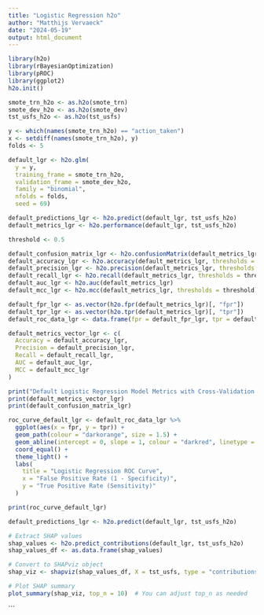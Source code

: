 ---
title: "Logistic Regression h2o"
author: "Matthijs Vervaeck"
date: "2024-05-19"
output: html_document
---

```{r setup, include=FALSE}
library(h2o)
library(rBayesianOptimization)
library(pROC)
library(ggplot2)
h2o.init()
```

```{r transforming data}
smote_trn_h2o <- as.h2o(smote_trn)
smote_dev_h2o <- as.h2o(smote_dev)
tst_usfs_h2o <- as.h2o(tst_usfs)
```

```{r setting vars}
y <- which(names(smote_trn_h2o) == "action_taken")
x <- setdiff(names(smote_trn_h2o), y)
folds <- 5
```

```{r lgr model}
default_lgr <- h2o.glm(
  y = y,
  training_frame = smote_trn_h2o,
  validation_frame = smote_dev_h2o,
  family = "binomial",
  nfolds = folds,
  seed = 69)
```

```{r predicting lgr}
default_predictions_lgr <- h2o.predict(default_lgr, tst_usfs_h2o)
default_metrics_lgr <- h2o.performance(default_lgr, tst_usfs_h2o)
```

```{r eval metrics lgr}
threshold <- 0.5

default_confusion_matrix_lgr <- h2o.confusionMatrix(default_metrics_lgr, thresholds = threshold)
default_accuracy_lgr <- h2o.accuracy(default_metrics_lgr, thresholds = threshold)[[1]]
default_precision_lgr <- h2o.precision(default_metrics_lgr, thresholds = threshold)[[1]]
default_recall_lgr <- h2o.recall(default_metrics_lgr, thresholds = threshold)[[1]]
default_auc_lgr <- h2o.auc(default_metrics_lgr)
default_mcc_lgr <- h2o.mcc(default_metrics_lgr, thresholds = threshold)[[1]]

default_fpr_lgr <- as.vector(h2o.fpr(default_metrics_lgr)[, "fpr"])
default_tpr_lgr <- as.vector(h2o.tpr(default_metrics_lgr)[, "tpr"])
default_roc_data_lgr <- data.frame(fpr = default_fpr_lgr, tpr = default_tpr_lgr)
```

```{r printing eval metrics lgr}
default_metrics_vector_lgr <- c(
  Accuracy = default_accuracy_lgr,
  Precision = default_precision_lgr,
  Recall = default_recall_lgr,
  AUC = default_auc_lgr,
  MCC = default_mcc_lgr
)

print("Default Logistic Regression Model Metrics with Cross-Validation:")
print(default_metrics_vector_lgr)
print(default_confusion_matrix_lgr)
```

```{r printing roc curve}
roc_curve_default_lgr <- default_roc_data_lgr %>%
  ggplot(aes(x = fpr, y = tpr)) +
  geom_path(colour = "darkorange", size = 1.5) +
  geom_abline(intercept = 0, slope = 1, colour = "darkred", linetype = "dotted", size = 1.5) +
  coord_equal() +
  theme_light() +
  labs(
    title = "Logistic Regression ROC Curve",
    x = "False Positive Rate (1 - Specificity)",
    y = "True Positive Rate (Sensitivity)"
  )

print(roc_curve_default_lgr)

```
```{r}
default_predictions_lgr <- h2o.predict(default_lgr, tst_usfs_h2o)

# Extract SHAP values
shap_values <- h2o.predict_contributions(default_lgr, tst_usfs_h2o)
shap_values_df <- as.data.frame(shap_values)
```


```{r}
# Convert to SHAPviz object
shap_viz <- shapviz(shap_values_df, X = tst_usfs, type = "contributions")

# Plot SHAP summary
plot_summary(shap_viz, top_n = 10)  # You can adjust top_n as needed

```

```